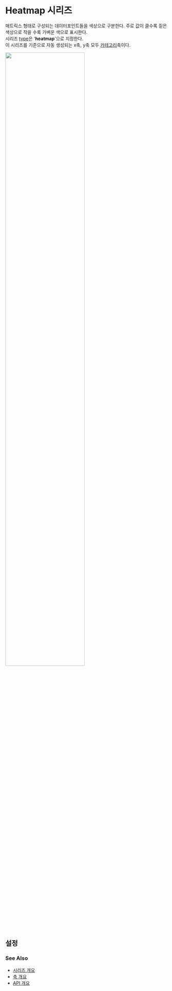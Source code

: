 # Heatmap 시리즈

매트릭스 형태로 구성되는 데이터포인트들을 색상으로 구분한다. 주로 값이 클수록 짙은 색상으로 작을 수록 가벼운 색으로 표시한다.<br/>
시리즈 [type](/config/config/series#type)은 '**heatmap**'으로 지정한다.<br/>
이 시리즈를 기준으로 자동 생성되는 x축, y축 모두 [카테고리](/config/config/xAxis/category)축이다.

<img src="/images/guide/series-heatmap-01.png" width="70%" class="border-img"/>

## 설정

### See Also

- [시리즈 개요](/guide/series)
- [축 개요](/guide/axes)
- [API 개요](/docs)